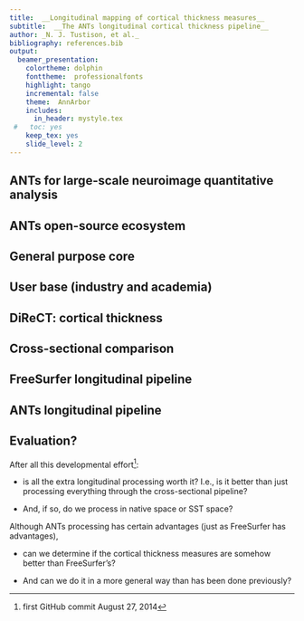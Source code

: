 ```yaml
---
title:  __Longitudinal mapping of cortical thickness measures__
subtitle:  __The ANTs longitudinal cortical thickness pipeline__
author: _N. J. Tustison, et al._
bibliography: references.bib
output:
  beamer_presentation:
    colortheme: dolphin
    fonttheme:  professionalfonts
    highlight: tango
    incremental: false
    theme:  AnnArbor
    includes:
      in_header: mystyle.tex
 #   toc: yes
    keep_tex: yes
    slide_level: 2
---
```


## ANTs for large-scale neuroimage quantitative analysis

\vspace*{-.225cm}
\hspace*{-.5cm}
\includegraphics[width=1.07\textwidth,height=0.92\textheight]{../../Figures/montage.pdf}

## ANTs open-source ecosystem

\usebackgroundtemplate{\includegraphics[width=\paperwidth,height=\paperheight]{}}

\vspace*{-.225cm}
\hspace*{-.5cm}
\includegraphics[width=1.07\textwidth,height=0.92\textheight]{../../Figures/antsEcosystem.pdf}

## General purpose core

\vspace*{-.225cm}
\hspace*{-.5cm}
\includegraphics[width=1.07\textwidth,height=0.92\textheight]{../../Figures/antsGeneralPurpose.pdf}

## User base (industry and academia)

\vspace*{-.225cm}
\hspace*{-.5cm}
\includegraphics[width=1.07\textwidth,height=0.92\textheight]{../../Figures/userbase.pdf}

## DiReCT:  cortical thickness

\usebackgroundtemplate{\includegraphics[width=\paperwidth,height=\paperheight]{}}

\vspace*{-.225cm}
\hspace*{-.5cm}
\includegraphics[width=1.085\textwidth,height=0.825\textheight]{../../Figures/direct.pdf}

\tiny
\begin{flushright}
{\em Large-Scale Evaluation of ANTs and FreeSurfer Cortical Thickness Measurements}. NeuroImage, 2014.
\end{flushright}

## Cross-sectional comparison

\centering
\includegraphics[width=0.925 \textwidth]{../../Figures/rfImportanceRegions.pdf}

## FreeSurfer longitudinal pipeline

\centering
\includegraphics[width=0.85 \textwidth]{../../Figures/FreeSurferLong.png}

## ANTs longitudinal pipeline

\centering
\includegraphics[width=0.99 \textwidth]{../../Figures/longitudinalPipeline.png}

## Evaluation?

After all this developmental effort[^0]:

* is all the extra longitudinal processing worth it?  I.e., is it better than just processing everything through the cross-sectional pipeline?

* And, if so, do we process in native space or SST space?

Although ANTs processing has certain advantages (just as FreeSurfer has advantages),

* can we determine if the cortical thickness measures are somehow better than FreeSurfer's?

* And can we do it in a more general way than has been done previously?

<!--
"Hey Mike, would you like to collaborate?"
-->

[^0]: first GitHub commit August 27, 2014